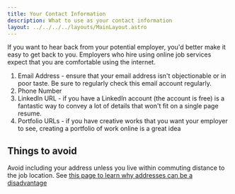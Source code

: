 ```yaml
---
title: Your Contact Information
description: What to use as your contact information
layout: ../../../../layouts/MainLayout.astro
---
```


If you want to hear back from your potential employer, you'd better make it easy to get back to you. Employers who hire using online job services expect that you are comfortable using the internet. 

1. Email Address - ensure that your email address isn't objectionable or in poor taste. Be sure to regularly check this email account regularly.
2. Phone Number 
3. LinkedIn URL - if you have a LinkedIn account (the account is free) is a fantastic way to convey a lot of details that won't fit on a single page resume.  
4. Portfolio URLs - if you have creative works that you want your employer to see, creating a portfolio of work online is a great idea

## Things to avoid

Avoid including your address unless you live within commuting distance to the job location. See [this page to learn why addresses can be a disadvantage](./address-not-recommended)

<BackButton client:idle />